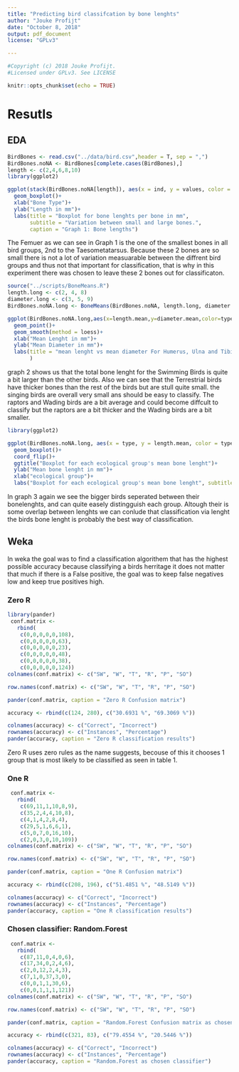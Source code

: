 ```yaml
---
title: "Predicting bird classifcation by bone lenghts"
author: "Jouke Profijt"
date: "October 8, 2018"
output: pdf_document
license: "GPLv3"

---
```

```r
#Copyright (c) 2018 Jouke Profijt.
#Licensed under GPLv3. See LICENSE
```

```r
knitr::opts_chunk$set(echo = TRUE)
```
# 
# Resutls

## EDA
```r
BirdBones <- read.csv("../data/bird.csv",header = T, sep = ",")
BirdBones.noNA <- BirdBones[complete.cases(BirdBones),]
length <- c(2,4,6,8,10)
library(ggplot2)

ggplot(stack(BirdBones.noNA[length]), aes(x = ind, y = values, color = ind)) +
  geom_boxplot()+
  xlab("Bone Type")+
  ylab("Length in mm")+
  labs(title = "Boxplot for bone lenghts per bone in mm", 
       subtitle = "Variation between small and large bones.",
       caption = "Graph 1: Bone lengths")
```
The Femuer as we can see in Graph 1 is the one of the smallest bones in all bird groups, 2nd to the Taesometatarsus. Because these 2 bones are so small there is not a lot of variation measuarable between the diffrent bird groups and thus not that important for classification, that is why in this experiment there was chosen to leave these 2 bones out for classificaton.

```r
source("../scripts/BoneMeans.R")
length.long <- c(2, 4, 8)
diameter.long <- c(3, 5, 9)
BirdBones.noNA.long <- BoneMeans(BirdBones.noNA, length.long, diameter.long)

ggplot(BirdBones.noNA.long,aes(x=length.mean,y=diameter.mean,color=type))+
  geom_point()+
  geom_smooth(method = loess)+
  xlab("Mean Lenght in mm")+
  ylab("Mean Diameter in mm")+
  labs(title = "mean lenght vs mean diameter For Humerus, Ulna and Tibiotarsus", caption = "graph 2: lenght vs diameter"
       )
```
graph 2 shows us that the total bone lenght for the Swimming Birds is quite a bit larger than the other birds. Also we can see that the Terrestrial birds have thicker bones than the rest of the birds but are stull quite small. the singing birds are overall very small ans should be easy to classify. The raptors and Wading birds are a bit average and could become diffcult to classify but the raptors are a bit thicker and the Wading birds are a bit smaller.

```r
library(ggplot2)

ggplot(BirdBones.noNA.long, aes(x = type, y = length.mean, color = type)) +
  geom_boxplot()+
  coord_flip()+
  ggtitle("Boxplot for each ecological group's mean bone lenght")+
  ylab("Mean bone lenght in mm")+
  xlab("ecological group")+
  labs("Boxplot for each ecological group's mean bone lenght", subtitle = "For Humerus, Ulna and Tibiotarsus",caption = "graph 3: mean bone lenghts")
```
In graph 3 again we see the bigger birds seperated between their bonelenghts, and can quite easely distingguish each group. Altough their is some overlap between lenghts we can conlude that classification via lenght the birds bone lenght is probably the best way of classification.
\newpage

## Weka
In weka the goal was to find a classification algorithem that has the highest possible accuracy because classifying a birds herritage it does not matter that much if there is a False positive, the goal was to keep false negatives low and keep true positives high.

### Zero R
```r
library(pander)
 conf.matrix <-
   rbind(
    c(0,0,0,0,0,108),
    c(0,0,0,0,0,63),
    c(0,0,0,0,0,23),
    c(0,0,0,0,0,48),
    c(0,0,0,0,0,38),
    c(0,0,0,0,0,124))
colnames(conf.matrix) <- c("SW", "W", "T", "R", "P", "SO")

row.names(conf.matrix) <- c("SW", "W", "T", "R", "P", "SO")

pander(conf.matrix, caption = "Zero R Confusion matrix")

```

```r
accuracy <- rbind(c(124, 280), c("30.6931 %", "69.3069 %"))

colnames(accuracy) <- c("Correct", "Incorrect")
rownames(accuracy) <- c("Instances", "Percentage")
pander(accuracy, caption = "Zero R classification results")
```

Zero R uses zero rules as the name suggests, becouse of this it chooses 1 group that is most likely to be classified as seen in table 1.

### One R
```r
 conf.matrix <-
   rbind(
    c(69,11,1,10,8,9),
    c(35,2,4,4,10,8),
    c(4,1,4,2,8,4),
    c(29,5,1,6,6,1),
    c(5,0,7,0,16,10),
    c(2,0,3,0,10,109))
colnames(conf.matrix) <- c("SW", "W", "T", "R", "P", "SO")

row.names(conf.matrix) <- c("SW", "W", "T", "R", "P", "SO")

pander(conf.matrix, caption = "One R Confusion matrix")
```
```r
accuracy <- rbind(c(208, 196), c("51.4851 %", "48.5149 %"))

colnames(accuracy) <- c("Correct", "Incorrect")
rownames(accuracy) <- c("Instances", "Percentage")
pander(accuracy, caption = "One R classification results")
```


### Chosen classifier: Random.Forest

```r
 conf.matrix <-
   rbind(
    c(87,11,0,4,0,6),
    c(17,34,0,2,4,6),
    c(2,0,12,2,4,3),
    c(7,1,0,37,3,0),
    c(0,0,1,1,30,6),
    c(0,0,1,1,1,121))
colnames(conf.matrix) <- c("SW", "W", "T", "R", "P", "SO")

row.names(conf.matrix) <- c("SW", "W", "T", "R", "P", "SO")

pander(conf.matrix, caption = "Random.Forest Confusion matrix as chosen classifier")
```


```r
accuracy <- rbind(c(321, 83), c("79.4554 %", "20.5446 %"))

colnames(accuracy) <- c("Correct", "Incorrect")
rownames(accuracy) <- c("Instances", "Percentage")
pander(accuracy, caption = "Random.Forest as chosen classifier")
```

	  




